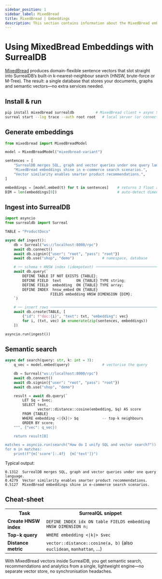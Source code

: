 ```yaml
---
sidebar_position: 1
sidebar_label: MixedBread
title: MixedBread | Embeddings
description: This section contains information about the MixedBread embeddings feature of SurrealDB.
---
```


# Using **MixedBread Embeddings** with SurrealDB

[MixedBread](https://mixedbread.ai/) produces domain-flexible sentence vectors that slot straight into SurrealDB’s built-in k-nearest-neighbour search (HNSW, brute-force or M-Tree). The result: a single database that stores your documents, graphs and semantic vectors—no extra services needed.


## Install & run

```bash
pip install mixedbread surrealdb          # MixedBread client + async SurrealDB SDK
surreal start --log trace --auth root root   # local server (or connect to your cluster)
```

## Generate embeddings

```python
from mixedbread import MixedBreadModel

model = MixedBreadModel("mixedbread-variant")

sentences = [
    "SurrealDB merges SQL, graph and vector queries under one query language.",
    "MixedBread embeddings shine in e-commerce search scenarios.",
    "Vector similarity enables smarter product recommendations.",
]

embeddings = [model.embed(t) for t in sentences]    # returns 3 float arrays
DIM = len(embeddings[0])                            # auto-detect dimension
```

## Ingest into SurrealDB

```python
import asyncio
from surrealdb import Surreal

TABLE = "ProductDocs"

async def ingest():
    db = Surreal("ws://localhost:8000/rpc")
    await db.connect()
    await db.signin({"user": "root", "pass": "root"})
    await db.use("shop", "demo")             # namespace, database

    # ── schema + HNSW index (idempotent) ────────────────────────────────
    await db.query(`
        DEFINE TABLE IF NOT EXISTS {TABLE};
        DEFINE FIELD  text       ON {TABLE} TYPE string;
        DEFINE FIELD  embedding  ON {TABLE} TYPE array;
        DEFINE INDEX  hnsw_embed ON {TABLE}
                     FIELDS embedding HNSW DIMENSION {DIM};
    `)

    # ── insert rows ─────────────────────────────────────────────────────
    await db.create(TABLE, [
        {"id": f"doc:{i}", "text": txt, "embedding": vec}
        for i, (txt, vec) in enumerate(zip(sentences, embeddings))
    ])

asyncio.run(ingest())
```

## Semantic search

```python
async def search(query: str, k: int = 3):
    q_vec = model.embed(query)               # vectorise the query

    db = Surreal("ws://localhost:8000/rpc")
    await db.connect()
    await db.signin({"user": "root", "pass": "root"})
    await db.use("shop", "demo")

    result = await db.query(`
        LET $q = $vec;
        SELECT text,
               vector::distance::cosine(embedding, $q) AS score
        FROM {TABLE}
        WHERE embedding <|{k}|> $q           -- top-k neighbours
        ORDER BY score;
    """, {"vec": q_vec})

    return result[0]

matches = asyncio.run(search("How do I unify SQL and vector search?"))
for m in matches:
    print(f"{m['score']:.4f}  {m['text']}")
```

Typical output:

```
0.1312  SurrealDB merges SQL, graph and vector queries under one query language.
0.4279  Vector similarity enables smarter product recommendations.
0.5127  MixedBread embeddings shine in e-commerce search scenarios.
```

## Cheat-sheet

<table>
  <tr>
    <th>Task</th>
    <th>SurrealQL snippet</th>
  </tr>
  <tr>
    <td><strong>Create HNSW index</strong></td>
    <td><code>DEFINE INDEX idx ON table FIELDS embedding HNSW DIMENSION n;</code></td>
  </tr>
  <tr>
    <td><strong>Top-k query</strong></td>
    <td><code>WHERE embedding &lt;|k|&gt; $vec</code></td>
  </tr>
  <tr>
    <td><strong>Distance metric</strong></td>
    <td><code>vector::distance::cosine(a, b)</code> (also <code>euclidean</code>, <code>manhattan</code>, …)</td>
  </tr>
</table>

With MixedBread vectors inside SurrealDB, you get semantic search, recommendations and analytics from a single, lightweight engine—no separate vector store, no synchronisation headaches.
